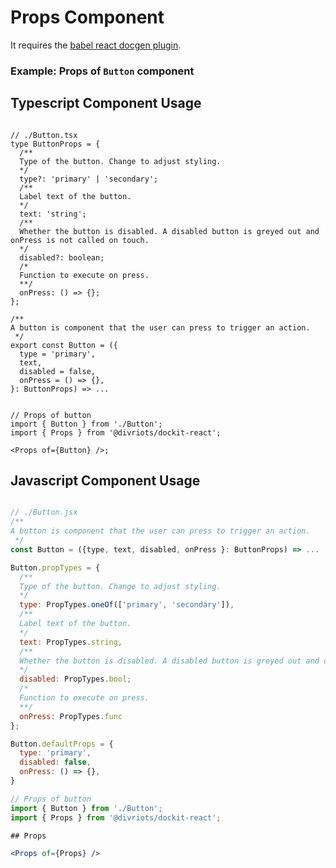 
# Props Component

<Description of={Props} />

It requires the [babel react docgen plugin](https://www.npmjs.com/package/babel-plugin-react-docgen).

### Example: Props of `Button` component

<Props of={Button} />

## Typescript Component Usage

```tsx

// ./Button.tsx
type ButtonProps = {
  /**
  Type of the button. Change to adjust styling.
  */
  type?: 'primary' | 'secondary';
  /**
  Label text of the button.
  */
  text: 'string';
  /**
  Whether the button is disabled. A disabled button is greyed out and onPress is not called on touch.
  */
  disabled?: boolean;
  /*
  Function to execute on press.
  **/
  onPress: () => {};
};

/**
A button is component that the user can press to trigger an action.
 */
export const Button = ({
  type = 'primary',
  text,
  disabled = false,
  onPress = () => {},
}: ButtonProps) => ...


// Props of button
import { Button } from './Button';
import { Props } from '@divriots/dockit-react';

<Props of={Button} />;
```

## Javascript Component Usage

```jsx

// ./Button.jsx
/**
A button is component that the user can press to trigger an action.
 */
const Button = ({type, text, disabled, onPress }: ButtonProps) => ...

Button.propTypes = {
  /**
  Type of the button. Change to adjust styling.
  */
  type: PropTypes.oneOf(['primary', 'secondary']),
  /**
  Label text of the button.
  */
  text: PropTypes.string,
  /**
  Whether the button is disabled. A disabled button is greyed out and onPress is not called on touch.
  */
  disabled: PropTypes.bool;
  /*
  Function to execute on press.
  **/
  onPress: PropTypes.func
};

Button.defaultProps = {
  type: 'primary',
  disabled: false,
  onPress: () => {},
}

// Props of button
import { Button } from './Button';
import { Props } from '@divriots/dockit-react';

## Props

<Props of={Props} />
```
